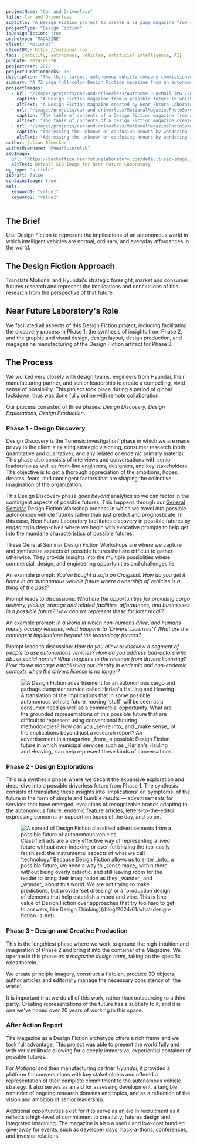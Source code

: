 ```yaml
---
projectName: "Car and Driverless"
title: Car and Driverless
subtitle: 'A Design Fiction project to create a 72 page magazine from a possible autonomous vehicle future.'
projectType: "Design Fiction"
isDesignFiction: true
archetype: "MAGAZINE"
client: "Motional" 
clientURL: https://motional.com
tags: [mobility, autonomous, vehicles, artificial intelligence, AI]
pubDate: 2024-01-20
projectYear: 2022
projectDurationWeeks: 16
description: "The third largest autonomous vehicle company commissioned Near Future Laboratory to help them make sense of the full-spectrum of a possible autonomous vehicle future. The result was a rich, vibrant, experiential and immersive artifact in the form of a 72 page full-color Design Fiction magazine from a possible autonomous vehicle future."
summary: "A 72 page full-color Design Fiction magazine from an autonomous vehicle future."
projectImages:
  - url: "/images/projects/car-and-driverless/Autonome_JunkMail_IMG_7267__1200px.jpg"
    caption: "A Design Fiction magazine from a possible future in which autonomous vehicles — indeed an entire autonomous world — is normal, ordinary, and everyday. In this possible future, we take autonomous vehicles as ordinary — perhaps even boring and expected. Our children marvel at the fact that we used to drive our own cars, and that there used to be things called 'steering wheels', and that we had to keep a car at home. Documentaries are done on what 'road rage' was and how deeply it affected social interactions. Municipalities are conflicted about how to manage the sudden shortfall in revenue from parking, tickets, and licensing. Driving schools are a thing of the past. So is long-haul truck driving. These and more implications are represented in our Design Fiction Magazine from a possible Autonomous Vehicle Future."
    altText: "A Design Fiction magazine created by Near Future Laboratory from a possible future in which autonomous vehicles — indeed an entire autonomous world."
  - url: "/images/projects/car-and-driverless/MotionalMagazinePhotoSpreads_IMG_6662_ 2_2400px.JPG"
    caption: "The table of contents of a Design Fiction magazine from an autonomous vehicle future. The magazine is of the type that is for autonomous vehicle enthusiasts, supporting and promoting the lifestyle of autonomy. It might be a kind of lobbying organization in the back office, lobbying legislatures and municipalities to make sure the autonomous way of life is supported at the political and social level."
    altText: "The table of contents of a Design Fiction magazine created by Near Future Laboratory from an autonomous vehicle future."
  - url: "/images/projects/car-and-driverless/MotionalMagazinePhotoSpreads_IMG_6673_A__2400px.jpg"
    caption: "Addressing the unknown or confusing knowns by wandering in to a partial view of the future. An article like this — inconclusive, yet still substantive — in which we wonder about the future of drivers licenses and the implications of there being a 'non-driver' license."
    altText: "Addressing the unknown or confusing knowns by wandering in to a partial view of an autonomous vehicle future through a Design Fiction news article speculating on the existence of a non-drivers license."
author: Julian Bleecker
authorUsername: "@nearfuturelab"
seoImage:
  url: "https://backoffice.nearfuturelaboratory.com/default-seo-image.jpg"
  altText: Default SEO Image for Near Future Laboratory
og_type: "article"
isDraft: false
containsImage: true
meta:
  keyword1: "value1"
  keyword2: "value2"
---
```

## The Brief
Use Design Fiction to represent the implications of an autonomous world in which intelligent vehicles are normal, ordinary, and everyday affordances in the world. 

## The Design Fiction Approach
Translate Motional and Hyundai's strategic foresight, market and consumer futures research and represent the implications and conclusions of this research from the perspective of that future.

## Near Future Laboratory's Role
We faciliated all aspects of this Design Fiction project, including facilitating the discovery process in Phase 1, the synthesis of insights from Phase 2, and the graphic and visual design, design layout, design production, and magagazine manufacturing of the Design Fiction artifact for Phase 3.

## The Process
We worked very closely with design teams, engineers from Hyundai, their manufacturing partner, and senior leadership to create a compelling, vivid sense of possibility. This project took place during a period of global lockdown, thus was done fully online with remote collaboration.

Our process consisted of three phases: *Design Discovery, Design Explorations, Design Production*.

### Phase 1 - Design Discovery
Design Discovery is the 'forensic investigation' phase in which we are made privvy to the client's existing strategic visioning, consumer research (both quantitative and qualitative), and any related or endemic primary material. This phase also consists of interviews and conversations with senior leadership as well as front-line engineers, designers, and key stakeholders. The objective is to get a thorough appreciation of the ambitions, hopes, dreams, fears, and contingent factors that are shaping the collective imagination of the organization. 

This Design Discovery phase *goes beyond* analytics so we can factor in the contingent aspects of possible futures. This happens through our [General Seminar](https://generalseminar.com) Design Fiction Workshop process in which we travel _into_ possible autonomous vehicle futures rather than just predict and prognosticate. In this case, Near Future Laboratory facilitates discovery in possible futures by engaging in deep-dives where we begin with evocative prompts to help get into the mundane characteristics of possible futures. 

These General Seminar Design Fiction Workshops are where we capture and synthesize aspects of possible futures that are difficult to gather otherwise. They provide insights into the multiple possiblities where commercial, design, and engineering opportunities and challenges lie.

An example prompt: _You've bought a sofa on Craigslist. How do you get it home in an autonomous vehicle future where ownership of vehicles is a thing of the past?_

Prompt leads to discussions: _What are the opportunities for providing cargo delivery, pickup, storage and related facilities, affordances, and businesses in a possible future? How can we represent these for later recall?_

An example prompt: _In a world in which non-humans drive, and humans merely occupy vehicles, what happens to  'Drivers' Licenses'? What are the contingent implications beyond the technology factors?_

Prompt leads to discussion: _How do you allow or disallow a segment of people to use autonomous vehicles? How do you address bad-actors who abuse social norms? What happens to the revenue from drivers licensing? How do we manage establishing our identity in endemic and non-endemic contexts when the drivers license is no longer?_

<figure>
<img class="w-full" src="/images/projects/car-and-driverless/Harlans_HaulingAndHeaving-topaz__1200px.jpg" alt="A Design Fiction advertisement for an autonomous cargo and garbage dumpster service called Harlan's Hauling and Heaving" />
<figcaption>A translation of the implications that in some possible autonomous vehicle future, moving 'stuff' will be seen as a consumer need as well as a commercial opportunity. What are the grounded representations of this possible future that are difficult to represent using conventional futuring methodologies? How can you _sense into_ and _make sense_ of the implications beyond just a research report? An advertisement in a magazine _from_ a possible Design Fiction future in which municipal services such as _Harlan's Hauling and Heaving_ can help represent these kinds of conversations.</figcaption>
</figure>



### Phase 2 - Design Explorations
This is a synthesis phase where we decant the expansive exploration and deep-dive into a possible driverless future from Phase 1. The synthesis consists of translating these insights into 'implications' or 'symptoms' of the future in the form of simple and humble results — advertisements for services that have emerged, evolutions of recognizable brands adapting to the autonomous future, endemic feature articles, letters-to-the-editor expressing concerns or support on topics of the day, and so on.

<figure>
<img src="/images/projects/car-and-driverless/MotionalMagazinePhotoSpreads_IMG_6688__2400px.jpg" alt="A spread of Design Fiction classified advertisements from a possible future of autonomous vehicles." />
<figcaption>Classified ads are a very effective way of representing a lived future without over-indexing or over-fetishizing the too-easily fetishized: the instrumental aspects of what we call 'technology.' Because Design Fiction allows us to enter _into_ a possible future, we need a way to _sense make_ within there without being overly didactic, and still leaving room for the reader to bring their imagination as they _wander_ and _wonder_ about this world. We are not trying to make predictions, but provide 'set dressing' or a 'production design' of elements that help establish a mood and vibe. This is [the value of Design Fiction over approaches that try too hard to get to answers, like Design Thinking](/blog/2024/01/what-design-fiction-is-not).</figcaption>
</figure>

### Phase 3 - Design and Creative Production

This is the lengthiest phase where we work to ground the high-intuition and imagination of Phase 2 and bring it into the container of a Magazine. We operate in this phase _as a magazine design team_, taking on the specific roles therein. 

We create principle imagery, construct a flatplan, produce 3D objects, author articles and editorially manage the necessary consistency of 'the world'. 

It is important that we do all of this work, rather than outsourcing to a third-party. Creating representations of the future has a subtlety to it, and it is one we've honed over 20 years of working in this space.

### After Action Report

The Magazine as a Design Fiction archetype offers a rich frame and we took full advantage. This project was able to present the world fully and with verisimillitude allowing for a deeply immersive, experiential container of possible futures. 

For _Motional_ and their manufacturing partner _Hyundai_, it provided a platform for conversations with key stakeholders and offered a representation of their complete commitment to the autonomous vehicle strategy. It also serves as an aid for assessing development, a tangible reminder of ongoing research domains and topics, and as a reflection of the vision and ambition of senior leadership.

Additional opportunities exist for it to serve as an aid in recruitment as it reflects a high-level of commitment to creativity, futures design and integrated imagining. The magazine is also a useful and low-cost bundled give-away for events, such as developer days, hack-a-thons, conferences, and investor relations.